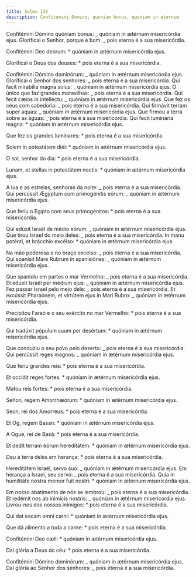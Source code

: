 ```yaml
---
title: Salmo 135
description: Confitemini Domino, quoniam bonus, quoniam in æternum
---
```


<div class="side-by-side not-content">

Confitémini Dómino quóniam bonus: _ quóniam in ætérnum misericórdia ejus. Glorificai o Senhor, porque é bom: _ pois eterna é a sua misericórdia.

Confitémini Deo deórum: \* quóniam in ætérnum misericórdia ejus.

Glorificai o Deus dos deuses: \* pois eterna é a sua misericórdia.

Confitémini Dómino dominórum: _ quóniam in ætérnum misericórdia ejus. Glorificai o Senhor dos senhores: _ pois eterna é a sua misericórdia. Qui facit mirabília magna solus: _ quóniam in ætérnum misericórdia ejus. O único que faz grandes maravilhas: _ pois eterna é a sua misericórdia. Qui fecit cælos in intelléctu: _ quóniam in ætérnum misericórdia ejus. Que fez os céus com sabedoria: _ pois eterna é a sua misericórdia. Qui firmávit terram super aquas: _ quóniam in ætérnum misericórdia ejus. Que firmou a terra sobre as águas: _ pois eterna é a sua misericórdia. Qui fecit luminária magna: \* quóniam in ætérnum misericórdia ejus.

Que fez os grandes luminares: \* pois eterna é a sua misericórdia.

Solem in potestátem diéi: \* quóniam in ætérnum misericórdia ejus.

O sol, senhor do dia: \* pois eterna é a sua misericórdia.

Lunam, et stellas in potestátem noctis: \* quóniam in ætérnum misericórdia ejus.

A lua e as estrelas, senhoras da noite: _ pois eterna é a sua misericórdia. Qui percússit Ægýptum cum primogénitis eórum: _ quóniam in ætérnum misericórdia ejus.

Que feriu o Egipto com seus primogénitos: \* pois eterna é a sua misericórdia.

Qui edúxit Israël de médio eórum: _ quóniam in ætérnum misericórdia ejus. Que tirou Israel do meio deles: _ pois eterna é a sua misericórdia. In manu poténti, et brácchio excélso: \* quóniam in ætérnum misericórdia ejus.

Na mão poderosa e no braço excelso: _ pois eterna é a sua misericórdia. Qui spanísit Mare Rubrum in spanisiónes: _ quóniam in ætérnum misericórdia ejus.

Que spanidiu em partes o mar Vermelho: _ pois eterna é a sua misericórdia. Et edúxit Israël per médium ejus: _ quóniam in ætérnum misericórdia ejus. Fez passar Israel pelo meio dele: _ pois eterna é a sua misericórdia. Et excússit Pharaónem, et virtútem ejus in Mari Rubro: _ quóniam in ætérnum misericórdia ejus.

Precipitou Faraó e o seu exército no mar Vermelho: \* pois eterna é a sua misericórdia.

Qui tradúxit pópulum suum per desértum: \* quóniam in ætérnum misericórdia ejus.

Que conduziu o seu povo pelo deserto: _ pois eterna é a sua misericórdia. Qui percússit reges magnos: _ quóniam in ætérnum misericórdia ejus.

Que feriu grandes reis: \* pois eterna é a sua misericórdia.

Et occídit reges fortes: \* quóniam in ætérnum misericórdia ejus.

Matou reis fortes: \* pois eterna é a sua misericórdia.

Sehon, regem Amorrhæórum: \* quóniam in ætérnum misericórdia ejus.

Seon, rei dos Amorreus: \* pois eterna é a sua misericórdia.

Et Og, regem Basan: \* quóniam in ætérnum misericórdia ejus.

A Ogue, rei de Basã: \* pois eterna é a sua misericórdia.

Et dedit terram eórum hereditátem: \* quóniam in ætérnum misericórdia ejus.

Deu a terra deles em herança: \* pois eterna é a sua misericórdia.

Hereditátem Israël, servo suo: _ quóniam in ætérnum misericórdia ejus. Em herança a Israel, seu servo: _ pois eterna é a sua misericórdia. Quia in humilitáte nostra memor fuit nostri: \* quóniam in ætérnum misericórdia ejus.

Em nosso abatimento de nós se lembrou: _ pois eterna é a sua misericórdia. Et redémit nos ab inimícis nostris: _ quóniam in ætérnum misericórdia ejus. Livrou-nos dos nossos inimigos: \* pois eterna é a sua misericórdia.

Qui dat escam omni carni: \* quóniam in ætérnum misericórdia ejus.

Que dá alimento a toda a carne: \* pois eterna é a sua misericórdia.

Confitémini Deo cæli: \* quóniam in ætérnum misericórdia ejus.

Dai glória a Deus do céu: \* pois eterna é a sua misericórdia.

Confitémini Dómino dominórum: _ quóniam in ætérnum misericórdia ejus. Dai glória ao Senhor dos senhores: _ pois eterna é a sua misericórdia.

</div>
